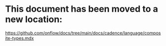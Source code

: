 # This document has been moved to a new location:

https://github.com/onflow/docs/tree/main/docs/cadence/language/composite-types.mdx
